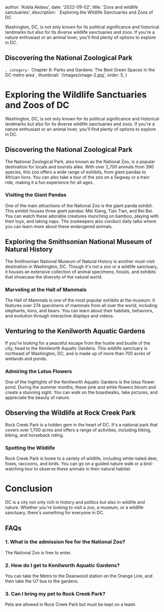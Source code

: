 
  author: 'Kobla Aklasu',
  date: '2022-09-02',
  title: 'Zoos and wildlife sanctuaries',
  description: ` Exploring the Wildlife Sanctuaries and Zoos of DC

Washington, DC, is not only known for its political significance and historical landmarks but also for its diverse wildlife sanctuaries and zoos. If you're a nature enthusiast or an animal lover, you'll find plenty of options to explore in DC.

## Discovering the National Zoological Park

`,
  category: `Chapter 6: Parks and Gardens: The Best Green Spaces in the DC metro area`,
  thumbnail: '/images/image-2.jpg',
  order: 5,
}

        
# Exploring the Wildlife Sanctuaries and Zoos of DC

Washington, DC, is not only known for its political significance and historical landmarks but also for its diverse wildlife sanctuaries and zoos. If you're a nature enthusiast or an animal lover, you'll find plenty of options to explore in DC.

## Discovering the National Zoological Park

The National Zoological Park, also known as the National Zoo, is a popular destination for locals and tourists alike. With over 2,700 animals from 390 species, this zoo offers a wide range of exhibits, from giant pandas to African lions. You can also take a tour of the zoo on a Segway or a train ride, making it a fun experience for all ages.

### Visiting the Giant Pandas

One of the main attractions of the National Zoo is the giant panda exhibit. This exhibit houses three giant pandas: Mei Xiang, Tian Tian, and Bei Bei. You can watch these adorable creatures munching on bamboo, playing with their toys, and taking naps. The zookeepers also conduct daily talks where you can learn more about these endangered animals.

## Exploring the Smithsonian National Museum of Natural History

The Smithsonian National Museum of Natural History is another must-visit destination in Washington, DC. Though it's not a zoo or a wildlife sanctuary, it houses an extensive collection of animal specimens, fossils, and exhibits that showcase the diversity of the natural world.

### Marveling at the Hall of Mammals

The Hall of Mammals is one of the most popular exhibits at the museum. It features over 274 specimens of mammals from all over the world, including elephants, lions, and bears. You can learn about their habitats, behaviors, and evolution through interactive displays and videos.

## Venturing to the Kenilworth Aquatic Gardens

If you're looking for a peaceful escape from the hustle and bustle of the city, head to the Kenilworth Aquatic Gardens. This wildlife sanctuary is northeast of Washington, DC, and is made up of more than 700 acres of wetlands and ponds.

### Admiring the Lotus Flowers

One of the highlights of the Kenilworth Aquatic Gardens is the lotus flower pond. During the summer months, these pink and white flowers bloom and create a stunning sight. You can walk on the boardwalks, take pictures, and appreciate the beauty of nature.

## Observing the Wildlife at Rock Creek Park

Rock Creek Park is a hidden gem in the heart of DC. It's a national park that covers over 1,700 acres and offers a range of activities, including hiking, biking, and horseback riding.

### Spotting the Wildlife

Rock Creek Park is home to a variety of wildlife, including white-tailed deer, foxes, raccoons, and birds. You can go on a guided nature walk or a bird-watching tour to observe these animals in their natural habitat.

# Conclusion

DC is a city not only rich in history and politics but also in wildlife and nature. Whether you're looking to visit a zoo, a museum, or a wildlife sanctuary, there's something for everyone in DC.

## FAQs

### 1. What is the admission fee for the National Zoo?

The National Zoo is free to enter.

### 2. How do I get to Kenilworth Aquatic Gardens?

You can take the Metro to the Deanwood station on the Orange Line, and then take the U7 bus to the gardens.

### 3. Can I bring my pet to Rock Creek Park?

Pets are allowed in Rock Creek Park but must be kept on a leash.








        